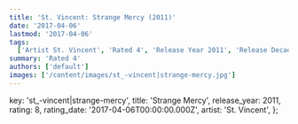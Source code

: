 ```yaml
---
title: 'St. Vincent: Strange Mercy (2011)'
date: '2017-04-06'
lastmod: '2017-04-06'
tags:
  ['Artist St. Vincent', 'Rated 4', 'Release Year 2011', 'Release Decade 2010']
summary: 'Rated 4'
authors: ['default']
images: ['/content/images/st_-vincent|strange-mercy.jpg']
---
```


  key: 'st_-vincent|strange-mercy',
  title: 'Strange Mercy',
  release_year: 2011,
  rating: 8,
  rating_date: '2017-04-06T00:00:00.000Z',
  artist: 'St. Vincent',
};

<MusicRating data={data} />
